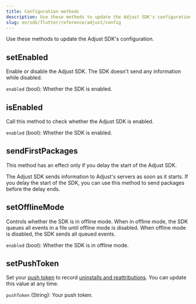 ```yaml
---
title: Configuration methods
description: Use these methods to update the Adjust SDK's configuration.
slug: en/sdk/flutter/reference/adjust/config
---
```


Use these methods to update the Adjust SDK's configuration.

<Function>

## setEnabled

Enable or disable the Adjust SDK. The SDK doesn't send any information while disabled.

<slot slot="signature">


<SetEnabledSig />

</slot>

<slot slot="snippet">


<SetEnabled />

</slot>

<slot slot="parameters">

`enabled` (bool): Whether the SDK is enabled.

</slot>

</Function>

<Function>

## isEnabled

Call this method to check whether the Adjust SDK is enabled.

<slot slot="signature">


<IsEnabledSig />

</slot>

<slot slot="snippet">


<IsEnabled />

</slot>

<slot slot="returns">

`enabled` (bool): Whether the SDK is enabled.

</slot>

</Function>

<Function>

## sendFirstPackages

<Callout type="important">

This method has an effect only if you delay the start of the Adjust SDK.

</Callout>

The Adjust SDK sends information to Adjust's servers as soon as it starts. If you delay the start of the SDK, you can use this method to send packages before the delay ends.

<slot slot="signature">


<SendFirstPackagesSig />

</slot>

<slot slot="snippet">


<SendFirstPackages />

</slot>

</Function>

<Function>

## setOfflineMode

Controls whether the SDK is in offline mode. When in offline mode, the SDK queues all events in a file until offline mode is disabled. When offline mode is disabled, the SDK sends all queued events.

<slot slot="signature">


<SetOfflineModeSig />

</slot>

<slot slot="snippet">


<SetOfflineMode />

</slot>

<slot slot="parameters">

`enabled` (bool): Whether the SDK is in offline mode.

</slot>

</Function>

<Function>

## setPushToken

Set your [push token](https://help.adjust.com/en/article/push-notifications) to record [uninstalls and reattributions](https://help.adjust.com/en/article/uninstalls-reinstalls). You can update this value at any time.

<slot slot="signature">


<SetPushTokenSig />

</slot>

<slot slot="snippet">


<SetPushToken />

</slot>

<slot slot="parameters">

`pushToken` (String): Your push token.

</slot>

</Function>
